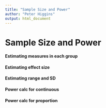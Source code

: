 ```yaml
---
title: "Sample Size and Power"
author: "Peter Higgins"
output: html_document
---
```


# Sample Size and Power

####	Estimating measures in each group

####	Estimating effect size

####	Estimating range and SD

####	Power calc for continuous

####	Power calc for proportion
